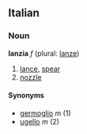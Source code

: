 ==Italian==
===Noun===
'''lanzia''' ''f'' (plural: [[lanze]])

# [[lance]], [[spear]]
# [[nozzle]]

====Synonyms====
*[[germoglio]] ''m'' (1)
*[[ugello]] ''m'' (2)